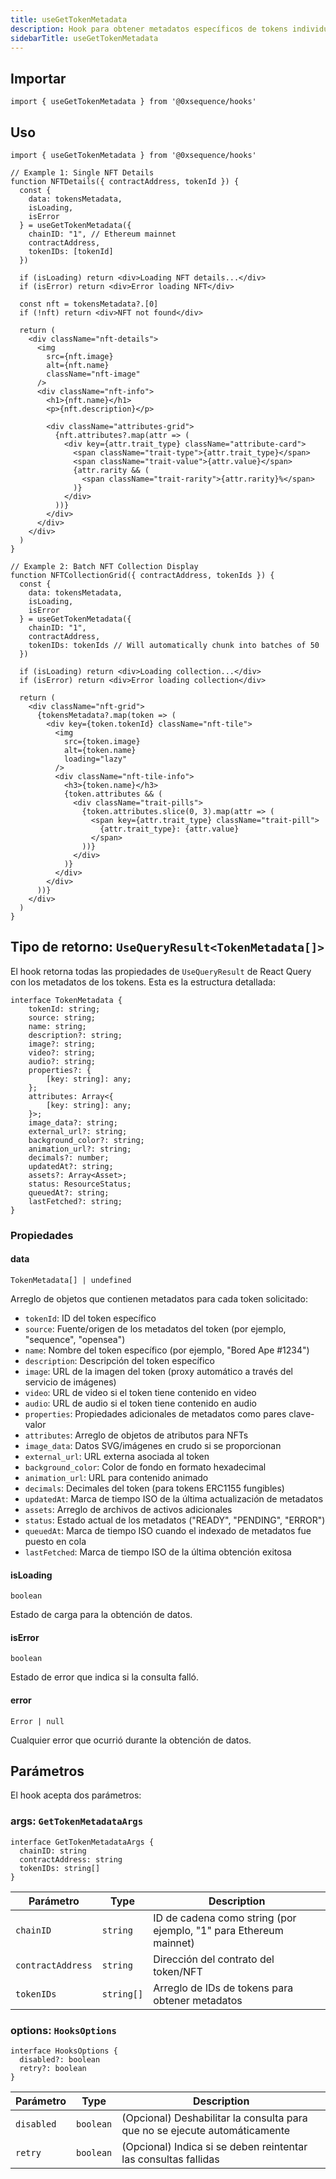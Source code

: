 ```yaml
---
title: useGetTokenMetadata
description: Hook para obtener metadatos específicos de tokens individuales dentro de un contrato
sidebarTitle: useGetTokenMetadata
---
```


## Importar

```tsx
import { useGetTokenMetadata } from '@0xsequence/hooks'
```

## Uso

```tsx
import { useGetTokenMetadata } from '@0xsequence/hooks'

// Example 1: Single NFT Details
function NFTDetails({ contractAddress, tokenId }) {
  const {
    data: tokensMetadata,
    isLoading,
    isError
  } = useGetTokenMetadata({
    chainID: "1", // Ethereum mainnet
    contractAddress, 
    tokenIDs: [tokenId]
  })

  if (isLoading) return <div>Loading NFT details...</div>
  if (isError) return <div>Error loading NFT</div>

  const nft = tokensMetadata?.[0]
  if (!nft) return <div>NFT not found</div>

  return (
    <div className="nft-details">
      <img 
        src={nft.image}
        alt={nft.name}
        className="nft-image"
      />
      <div className="nft-info">
        <h1>{nft.name}</h1>
        <p>{nft.description}</p>
        
        <div className="attributes-grid">
          {nft.attributes?.map(attr => (
            <div key={attr.trait_type} className="attribute-card">
              <span className="trait-type">{attr.trait_type}</span>
              <span className="trait-value">{attr.value}</span>
              {attr.rarity && (
                <span className="trait-rarity">{attr.rarity}%</span>
              )}
            </div>
          ))}
        </div>
      </div>
    </div>
  )
}

// Example 2: Batch NFT Collection Display
function NFTCollectionGrid({ contractAddress, tokenIds }) {
  const {
    data: tokensMetadata,
    isLoading,
    isError
  } = useGetTokenMetadata({
    chainID: "1",
    contractAddress,
    tokenIDs: tokenIds // Will automatically chunk into batches of 50
  })

  if (isLoading) return <div>Loading collection...</div>
  if (isError) return <div>Error loading collection</div>

  return (
    <div className="nft-grid">
      {tokensMetadata?.map(token => (
        <div key={token.tokenId} className="nft-tile">
          <img 
            src={token.image}
            alt={token.name}
            loading="lazy"
          />
          <div className="nft-tile-info">
            <h3>{token.name}</h3>
            {token.attributes && (
              <div className="trait-pills">
                {token.attributes.slice(0, 3).map(attr => (
                  <span key={attr.trait_type} className="trait-pill">
                    {attr.trait_type}: {attr.value}
                  </span>
                ))}
              </div>
            )}
          </div>
        </div>
      ))}
    </div>
  )
}
```

## Tipo de retorno: `UseQueryResult<TokenMetadata[]>`
El hook retorna todas las propiedades de `UseQueryResult` de React Query con los metadatos de los tokens. Esta es la estructura detallada:

```tsx
interface TokenMetadata {
    tokenId: string;
    source: string;
    name: string;
    description?: string;
    image?: string;
    video?: string;
    audio?: string;
    properties?: {
        [key: string]: any;
    };
    attributes: Array<{
        [key: string]: any;
    }>;
    image_data?: string;
    external_url?: string;
    background_color?: string;
    animation_url?: string;
    decimals?: number;
    updatedAt?: string;
    assets?: Array<Asset>;
    status: ResourceStatus;
    queuedAt?: string;
    lastFetched?: string;
}
```

### Propiedades

#### data
`TokenMetadata[] | undefined`

Arreglo de objetos que contienen metadatos para cada token solicitado:
- `tokenId`: ID del token específico
- `source`: Fuente/origen de los metadatos del token (por ejemplo, "sequence", "opensea")
- `name`: Nombre del token específico (por ejemplo, "Bored Ape #1234")
- `description`: Descripción del token específico
- `image`: URL de la imagen del token (proxy automático a través del servicio de imágenes)
- `video`: URL de video si el token tiene contenido en video
- `audio`: URL de audio si el token tiene contenido en audio
- `properties`: Propiedades adicionales de metadatos como pares clave-valor
- `attributes`: Arreglo de objetos de atributos para NFTs
- `image_data`: Datos SVG/imágenes en crudo si se proporcionan
- `external_url`: URL externa asociada al token
- `background_color`: Color de fondo en formato hexadecimal
- `animation_url`: URL para contenido animado
- `decimals`: Decimales del token (para tokens ERC1155 fungibles)
- `updatedAt`: Marca de tiempo ISO de la última actualización de metadatos
- `assets`: Arreglo de archivos de activos adicionales
- `status`: Estado actual de los metadatos ("READY", "PENDING", "ERROR")
- `queuedAt`: Marca de tiempo ISO cuando el indexado de metadatos fue puesto en cola
- `lastFetched`: Marca de tiempo ISO de la última obtención exitosa

#### isLoading
`boolean`

Estado de carga para la obtención de datos.

#### isError
`boolean`

Estado de error que indica si la consulta falló.

#### error
`Error | null`

Cualquier error que ocurrió durante la obtención de datos.

## Parámetros
El hook acepta dos parámetros:

### args: `GetTokenMetadataArgs`

```tsx
interface GetTokenMetadataArgs {
  chainID: string
  contractAddress: string
  tokenIDs: string[]
}
```

| Parámetro         | Type       | Description                                                       |
| ----------------- | ---------- | ----------------------------------------------------------------- |
| `chainID`         | `string`   | ID de cadena como string (por ejemplo, "1" para Ethereum mainnet) |
| `contractAddress` | `string`   | Dirección del contrato del token/NFT                              |
| `tokenIDs`        | `string[]` | Arreglo de IDs de tokens para obtener metadatos                   |

### options: `HooksOptions`

```tsx
interface HooksOptions {
  disabled?: boolean
  retry?: boolean
}
```

| Parámetro  | Type      | Description                                                                |
| ---------- | --------- | -------------------------------------------------------------------------- |
| `disabled` | `boolean` | (Opcional) Deshabilitar la consulta para que no se ejecute automáticamente |
| `retry`    | `boolean` | (Opcional) Indica si se deben reintentar las consultas fallidas            |